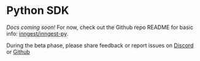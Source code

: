 
# Python SDK

_Docs coming soon!_ For now, check out the Github repo README for basic info: [<GithubIcon className="ml-2 inline-flex"/> inngest/inngest-py](https://github.com/inngest/inngest-py).

During the beta phase, please share feedback or report issues on [Discord](https://www.inngest.com/discord) or [Github](https://github.com/inngest/inngest-py/issues)